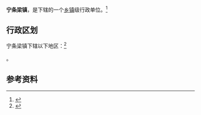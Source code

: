 {{中国乡级行政区|61/08/24/103/000}}

'''宁条梁镇'''，是{{PRC admin/fullname|61/08/24/103/000|3}}下辖的一个[[乡镇|乡镇]]级行政单位。<ref>{{PRC admin/ref sgc|{{PRC admin/parent|61/08/24/103/000}}}}</ref>

== 行政区划 ==

宁条梁镇下辖以下地区：<ref>{{PRC admin/ref sgc|61/08/24/103/000}}</ref>

{{PRC admin/children|61/08/24/103/000}}。

== 参考资料 ==

{{reflist}}

{{行政区划小作品}}
{{PRC admin/navcat|61/08/24/103/000}}